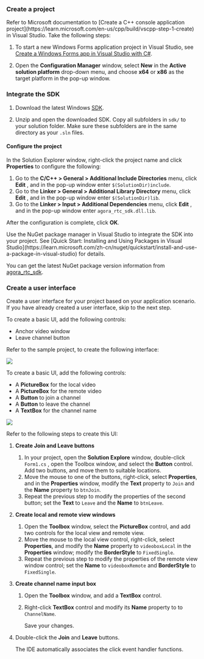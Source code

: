 
<PlatformWrapper platform="windows">

### Create a project

<Tabs groupId="language">
<TabItem value="cpp" label="C++" default>
Refer to Microsoft documentation to [Create a C++ console application project](https://learn.microsoft.com/en-us/cpp/build/vscpp-step-1-create) in Visual Studio.
</TabItem>

<TabItem value="cs" label="C#" default>
Take the following steps:

1. To start a new Windows Forms application project in Visual Studio, see 
[Create a Windows Forms app in Visual Studio with C#](https://learn.microsoft.com/en-us/previous-versions/visualstudio/visual-studio-2017/ide/create-csharp-winform-visual-studio?view=vs-2017).

2. Open the **Configuration Manager** window, select **New** in the **Active solution platform** drop-down menu, and choose **x64** or **x86** as the target platform in the pop-up window.

</TabItem>
</Tabs>

### Integrate the SDK

<Tabs groupId="language">
<TabItem value="cpp" label="C++" default>

1. Download the latest Windows [SDK](../../sdks).

1. Unzip and open the downloaded SDK. Copy all subfolders in `sdk/` to your solution folder. Make sure these subfolders are in the same directory as your `.sln` files.

#### Configure the project

In the Solution Explorer window, right-click the project name and click **Properties** to configure the following:

1. Go to the **C/C++ > General > Additional Include Directories** menu, click **Edit** , and in the pop-up window enter `$(SolutionDir)include`.
1. Go to the **Linker > General > Additional Library Directory** menu, click **Edit** , and in the pop-up window enter `$(SolutionDir)lib`.
1. Go to the **Linker > Input > Additional Dependencies** menu, click **Edit** , and in the pop-up window enter `agora_rtc_sdk.dll.lib`.

After the configuration is complete, click **OK**.

</TabItem>

<TabItem value="cs" label="C#" default>
Use the NuGet package manager in Visual Studio to integrate the SDK into your project. See [Quick Start: Installing and Using Packages in Visual Studio](https://learn.microsoft.com/zh-cn/nuget/quickstart/install-and-use-a-package-in-visual-studio)  for details.

<Admonition type="info" title="Information">You can get the latest NuGet package version information from [agora_rtc_sdk](https://www.nuget.org/packages/agora_rtc_sdk/#versions-body-tab).</Admonition>

</TabItem>
</Tabs>

### Create a user interface

Create a user interface for your project based on your application scenario. If you have already created a user interface, skip to the next step.

<Tabs groupId="language">
<TabItem value="cpp" label="C++" default>

To create a basic UI, add the following controls:

* Anchor video window
* Leave channel button

Refer to the sample project, to create the following interface:

![](/images/video-sdk/video-call-ui-cpp.png)

</TabItem>
<TabItem value="cs" label="C#" default>
To create a basic UI, add the following controls:

* A **PictureBox** for the local video
* A **PictureBox** for the remote video
* A **Button** to join a channel
* A **Button** to leave the channel
* A **TextBox** for the channel name

![](/images/video-sdk/video-call-ui-cs.png)

Refer to the following steps to create this UI:

1. **Create Join and Leave buttons**

    1. In your project, open the **Solution Explore** window, double-click `Form1.cs` , open the Toolbox window, and select the **Button** control. Add two buttons, and move them to suitable locations. 
    1. Move the mouse to one of the buttons, right-click, select **Properties**, and in the **Properties** window, modify the **Text** property to `Join` and the **Name** property to `btnJoin`. 
    1. Repeat the previous step to modify the properties of the second button; set the **Text** to `Leave` and the **Name** to `btnLeave`.

1. **Create local and remote view windows**

    1. Open the **Toolbox** window, select the **PictureBox** control, and add two controls for the local view and remote view. 
    1. Move the mouse to the local view control, right-click, select **Properties**, and modify the **Name** property to `videoboxLocal` in the **Properties** window; modify the **BorderStyle** to `FixedSingle`. 
    1. Repeat the previous step to modify the properties of the remote view window control; set the **Name** to `videoboxRemote` and **BorderStyle** to `FixedSingle`.

1. **Create channel name input box**

    1. Open the **Toolbox** window, and add a **TextBox** control. 
    1. Right-click **TextBox** control and modify its **Name** property to to `ChannelName`.
        
        Save your changes.

1. Double-click the **Join** and **Leave** buttons. 

    The IDE automatically associates the click event handler functions.

</TabItem>
</Tabs>

</PlatformWrapper>